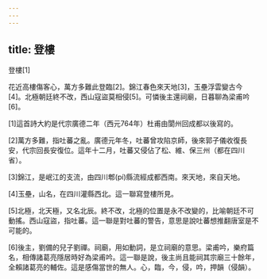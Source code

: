 ```yaml
---
---
---
```

title: 登樓
---




登樓[1]

花近高樓傷客心，萬方多難此登臨[2]。錦江春色來天地[3]，玉壘浮雲變古今[4]。北極朝廷終不改，西山寇盜莫相侵[5]。可憐後主還祠廟，日暮聊為梁甫吟[6]。

[1]這首詩大約是代宗廣德二年（西元764年）杜甫由閬州回成都以後寫的。

[2]萬方多難，指吐蕃之亂。廣德元年冬，吐蕃曾攻陷京師，後來郭子儀收復長安，代宗回長安復位。這年十二月，吐蕃又侵佔了松、維、保三州（都在四川省）。

[3]錦江，是岷江的支流，由四川郫(pí)縣流經成都西南。來天地，來自天地。

[4]玉壘，山名，在四川灌縣西北。這一聯寫登樓所見。

[5]北極，北天極，又名北辰。終不改，北極的位置是永不改變的，比喻朝廷不可動搖。西山寇盜，指吐蕃。這一聯是對吐蕃的警告，意思是說吐蕃想推翻唐室是不可能的。

[6]後主，劉備的兒子劉禪。祠廟，用如動詞，是立祠廟的意思。梁甫吟，樂府篇名，相傳諸葛亮隱居時好為梁甫吟。這一聯是說，後主尚且能祠其宗廟三十餘年，全賴諸葛亮的輔佐。這是感傷當世的無人。心，臨，今，侵，吟，押韻（侵韻）。